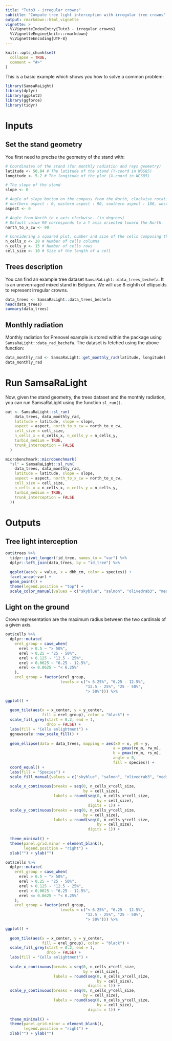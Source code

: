 ```yaml
---
title: "Tuto3 - irregular crowns"
subtitle: "Compute tree light interception with irregular tree crowns"
output: rmarkdown::html_vignette
vignette: >
  %\VignetteIndexEntry{Tuto3 - irregular crowns}
  %\VignetteEngine{knitr::rmarkdown}
  %\VignetteEncoding{UTF-8}
---
```


```r
knitr::opts_chunk$set(
  collapse = TRUE,
  comment = "#>"
)
```

This is a basic example which shows you how to solve a common problem:

```r
library(SamsaRaLight)
library(dplyr)
library(ggplot2)
library(ggforce)
library(tidyr)
```


# Inputs

## Set the stand geometry

You first need to precise the geometry of the stand with:

```r
# Coordinates of the stand (for monthly radiation and rays geometry)
latitude <- 50.04 # The latitude of the stand (Y-coord in WGS85)
longitude <- 5.2 # The longitude of the plot (X-coord in WGS85)

# The slope of the stand
slope <- 0

# Angle of slope bottom on the compass from the North, clockwise rotation (in degrees)
# northern aspect : 0, eastern aspect : 90, southern aspect : 180, western aspect : 270
aspect <- 0

# Angle from North to x axis clockwise. (in degrees)
# Default value 90 corresponds to a Y axis oriented toward the North.
north_to_x_cw <- 90

# Considering a squared plot, number and size of the cells composing the grid
n_cells_x <- 20 # Number of cells columns
n_cells_y <- 15 # Number of cells rows
cell_size <- 10 # Size of the length of a cell
```


## Trees description

You can find an example tree dataset
`SamsaRaLight::data_trees_bechefa`. It is an uneven-aged mixed stand in Belgium.
We will use 8 eighth of ellipsoids to represent irregular crowns. 

```r
data_trees <- SamsaRaLight::data_trees_bechefa
head(data_trees)
summary(data_trees)
```


## Monthly radiation

Monthly radiation for Prenovel example is stored within the package using `SamsaRaLight::data_rad_bechefa`.
The dataset is fetched using the above function:

```r
data_monthly_rad <- SamsaRaLight::get_monthly_rad(latitude, longitude)
data_monthly_rad
```



# Run SamsaRaLight

Now, given the stand geometry, the trees dataset and the monthly
radiation, you can run SamsaRaLight using the function `sl_run()`.

```r
out <- SamsaRaLight::sl_run(
    data_trees, data_monthly_rad,
    latitude = latitude, slope = slope, 
    aspect = aspect, north_to_x_cw = north_to_x_cw,
    cell_size = cell_size, 
    n_cells_x = n_cells_x, n_cells_y = n_cells_y,
    turbid_medium = TRUE,
    trunk_interception = FALSE
  )
```


```r
microbenchmark::microbenchmark(
  "sl" = SamsaRaLight::sl_run(
    data_trees, data_monthly_rad,
    latitude = latitude, slope = slope, 
    aspect = aspect, north_to_x_cw = north_to_x_cw,
    cell_size = cell_size, 
    n_cells_x = n_cells_x, n_cells_y = n_cells_y,
    turbid_medium = TRUE,
    trunk_interception = FALSE
  ))
```


# Outputs

## Tree light interception

```r
out$trees %>% 
  tidyr::pivot_longer(!id_tree, names_to = "var") %>%
  dplyr::left_join(data_trees, by = "id_tree") %>% 

  ggplot(aes(y = value, x = dbh_cm, color = species)) +
  facet_wrap(~var) +
  geom_point() +
  theme(legend.position = "top") +
  scale_color_manual(values = c("skyblue", "salmon", "olivedrab3", "mediumorchid1"))
```


## Light on the ground

Crown representation are the maximum radius between the two cardinals of a given axis.

```r
out$cells %>% 
  dplyr::mutate(
    erel_group = case_when(
      erel > 0.5 ~ "> 50%",
      erel > 0.25 ~ "25 - 50%",
      erel > 0.125 ~ "12.5 - 25%",
      erel > 0.0625 ~ "6.25 - 12.5%",
      erel <= 0.0625 ~ "< 6.25%"
    ),
    erel_group = factor(erel_group,
                        levels = c("< 6.25%", "6.25 - 12.5%",
                                   "12.5 - 25%", "25 - 50%",
                                   "> 50%"))) %>% 

ggplot() +
  
  geom_tile(aes(x = x_center, y = y_center,
                fill = erel_group), color = "black") +
  scale_fill_grey(start = 0.2, end = 1,
                  drop = FALSE) +
  labs(fill = "Cells enlightment") +
  ggnewscale::new_scale_fill() +
  
  geom_ellipse(data = data_trees, mapping = aes(x0 = x, y0 = y, 
                                               a = pmax(re_m, rw_m),
                                               b = pmax(rn_m, rs_m),
                                               angle = 0,
                                               fill = species)) +
  coord_equal() +
  labs(fill = "Species") +
  scale_fill_manual(values = c("skyblue", "salmon", "olivedrab3", "mediumorchid1")) +
  
  scale_x_continuous(breaks = seq(0, n_cells_x*cell_size,
                                  by = cell_size),
                     labels = round(seq(0, n_cells_x*cell_size,
                                        by = cell_size),
                                    digits = 1)) +
  scale_y_continuous(breaks = seq(0, n_cells_y*cell_size,
                                  by = cell_size),
                     labels = round(seq(0, n_cells_y*cell_size,
                                        by = cell_size),
                                    digits = 1)) +
  
  theme_minimal() +
  theme(panel.grid.minor = element_blank(),
        legend.position = "right") +
  xlab("") + ylab("")
```

```r
out$cells %>% 
  dplyr::mutate(
    erel_group = case_when(
      erel > 0.5 ~ "> 50%",
      erel > 0.25 ~ "25 - 50%",
      erel > 0.125 ~ "12.5 - 25%",
      erel > 0.0625 ~ "6.25 - 12.5%",
      erel <= 0.0625 ~ "< 6.25%"
    ),
    erel_group = factor(erel_group,
                        levels = c("< 6.25%", "6.25 - 12.5%",
                                   "12.5 - 25%", "25 - 50%",
                                   "> 50%"))) %>% 

ggplot() +
  
  geom_tile(aes(x = x_center, y = y_center,
                fill = erel_group), color = "black") +
  scale_fill_grey(start = 0.2, end = 1,
                  drop = FALSE) +
  labs(fill = "Cells enlightment") +
  
  scale_x_continuous(breaks = seq(0, n_cells_x*cell_size,
                                  by = cell_size),
                     labels = round(seq(0, n_cells_x*cell_size,
                                        by = cell_size),
                                    digits = 1)) +
  scale_y_continuous(breaks = seq(0, n_cells_y*cell_size,
                                  by = cell_size),
                     labels = round(seq(0, n_cells_y*cell_size,
                                        by = cell_size),
                                    digits = 1)) +
  
  theme_minimal() +
  theme(panel.grid.minor = element_blank(),
        legend.position = "right") +
  xlab("") + ylab("")
```